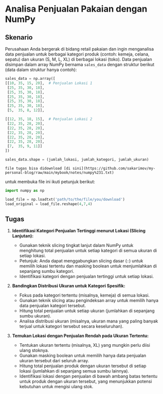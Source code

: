 # Analisa Penjualan Pakaian dengan NumPy

## Skenario

Perusahaan Anda bergerak di bidang retail pakaian dan ingin menganalisa data penjualan untuk berbagai kategori produk (contoh: kemeja, celana, sepatu) dan ukuran (S, M, L, XL) di berbagai lokasi (toko). Data penjualan disimpan dalam array NumPy bernama ```sales_data``` dengan struktur berikut (data dalam struktur hanya contoh):

```python
sales_data = np.array([
[[10, 35, 15, 20],  # Penjualan Lokasi 1
 [25, 35, 30, 18],
 [25, 35, 30, 18],
 [25, 35, 30, 18],
 [25, 35, 30, 18],
 [25, 35, 30, 18],
 [5,  35, 8, 12]],

[[12, 35, 18, 15],  # Penjualan Lokasi 2
 [22, 35, 28, 20],
 [22, 35, 28, 20],
 [22, 35, 28, 20],
 [22, 35, 28, 20],
 [22, 35, 28, 20],
 [7,  35, 9, 11]]
])

sales_data.shape = (jumlah_lokasi, jumlah_kategori, jumlah_ukuran)
```

```note
file tugas bisa didownload [di sini](https://github.com/sakarimov/my-personal-blog/raw/main/mybook/notes/numpy%231.txt)

```

::::{note}
untuk membuka file ini ikuti petunjuk berikut:
```python
import numpy as np

load_file = np.loadtxt('path/to/the/file/you/download')
load_original = load_file.reshape(4,7,4)
```
::::
## Tugas

1. **Identifikasi Kategori Penjualan Tertinggi menurut Lokasi (Slicing Lanjutan):**

    * Gunakan teknik slicing tingkat lanjut dalam NumPy untuk menghitung total penjualan untuk setiap kategori di semua ukuran di setiap lokasi.
    * Petunjuk: Anda dapat menggabungkan slicing dasar (`:`) untuk memilih lokasi tertentu dan masking boolean untuk menjumlahkan di sepanjang sumbu kategori.
    * Identifikasi kategori dengan penjualan tertinggi untuk setiap lokasi.

2. **Bandingkan Distribusi Ukuran untuk Kategori Spesifik:**

    * Fokus pada kategori tertentu (misalnya, kemeja) di semua lokasi.
    * Gunakan teknik slicing atau pengindeksan array untuk memilih hanya data penjualan kategori tersebut.
    * Hitung total penjualan untuk setiap ukuran (jumlahkan di sepanjang sumbu ukuran).
    * Analisa distribusi ukuran (misalnya, ukuran mana yang paling banyak terjual untuk kategori tersebut secara keseluruhan).

3. **Temukan Lokasi dengan Penjualan Rendah pada Ukuran Tertentu:**

    * Tentukan ukuran tertentu (misalnya, XL) yang mungkin perlu diisi ulang stoknya.
    * Gunakan masking boolean untuk memilih hanya data penjualan ukuran tersebut dari seluruh array.
    * Hitung total penjualan produk dengan ukuran tersebut di setiap lokasi (jumlahkan di sepanjang semua sumbu lainnya).
    * Identifikasi lokasi dengan penjualan di bawah ambang batas tertentu untuk produk dengan ukuran tersebut, yang menunjukkan potensi kebutuhan untuk mengisi ulang stok.
